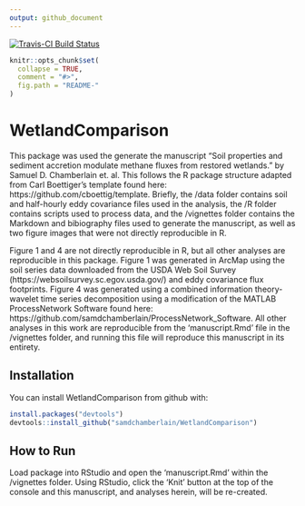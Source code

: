 ```yaml
---
output: github_document
---
```


<!-- README.md is generated from README.Rmd. Please edit that file -->

[![Travis-CI Build Status](https://travis-ci.org/samdchamberlain/wetlandcomparison.svg?branch=master)](https://travis-ci.org/samdchamberlain/wetlandcomparison)

```r
knitr::opts_chunk$set(
  collapse = TRUE,
  comment = "#>",
  fig.path = "README-"
)
```

# WetlandComparison

This package was used the generate the manuscript "Soil properties and sediment accretion modulate methane fluxes from restored wetlands." by Samuel D. Chamberlain et. al. This follows the R package structure adapted from Carl Boettiger's template found here: https://github.com/cboettig/template. Briefly, the /data folder contains soil and half-hourly eddy covariance files used in the analysis, the /R folder contains scripts used to process data, and the /vignettes folder contains the Markdown and bibiography files used to generate the manuscript, as well as two figure images that were not directly reproducible in R.

Figure 1 and 4 are not directly reproducible in R, but all other analyses are reproducible in this package. Figure 1 was generated in ArcMap using the soil series data downloaded from the USDA Web Soil Survey (https://websoilsurvey.sc.egov.usda.gov/) and eddy covariance flux footprints. Figure 4 was generated using a combined information theory-wavelet time series decomposition using a modification of the MATLAB ProcessNetwork Software found here: https://github.com/samdchamberlain/ProcessNetwork_Software. All other analyses in this work are reproducible from the 'manuscript.Rmd' file in the /vignettes folder, and running this file will reproduce this manuscript in its entirety.

## Installation

You can install WetlandComparison from github with:

```r
install.packages("devtools")
devtools::install_github("samdchamberlain/WetlandComparison")
```

## How to Run
Load package into RStudio and open the 'manuscript.Rmd' within the /vignettes folder. Using RStudio, click the 'Knit' button at the top of the console and this manuscript, and analyses herein, will be re-created.
